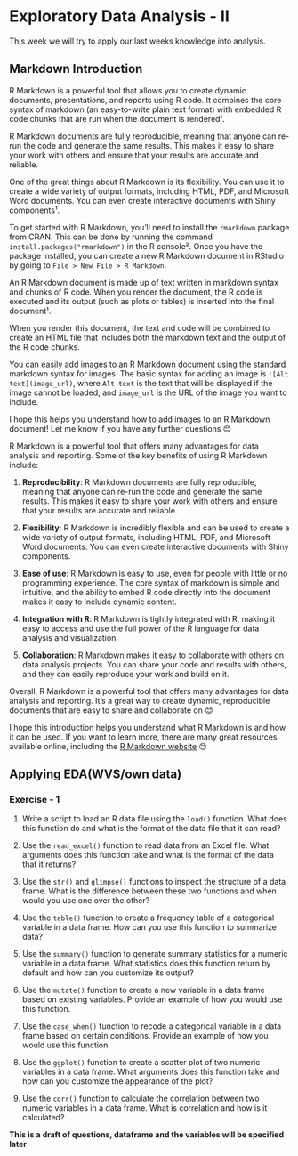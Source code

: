 # Exploratory Data Analysis - II {#eda-2}
This week we will try to apply our last weeks knowledge into analysis.

## Markdown Introduction

R Markdown is a powerful tool that allows you to create dynamic documents, presentations, and reports using R code. It combines the core syntax of markdown (an easy-to-write plain text format) with embedded R code chunks that are run when the document is rendered¹.

R Markdown documents are fully reproducible, meaning that anyone can re-run the code and generate the same results. This makes it easy to share your work with others and ensure that your results are accurate and reliable.

One of the great things about R Markdown is its flexibility. You can use it to create a wide variety of output formats, including HTML, PDF, and Microsoft Word documents. You can even create interactive documents with Shiny components¹.

To get started with R Markdown, you'll need to install the `rmarkdown` package from CRAN. This can be done by running the command `install.packages("rmarkdown")` in the R console². Once you have the package installed, you can create a new R Markdown document in RStudio by going to `File > New File > R Markdown`.

An R Markdown document is made up of text written in markdown syntax and chunks of R code. When you render the document, the R code is executed and its output (such as plots or tables) is inserted into the final document¹.


When you render this document, the text and code will be combined to create an HTML file that includes both the markdown text and the output of the R code chunks.

You can easily add images to an R Markdown document using the standard markdown syntax for images. The basic syntax for adding an image is `![Alt text](image_url)`, where `Alt text` is the text that will be displayed if the image cannot be loaded, and `image_url` is the URL of the image you want to include.


I hope this helps you understand how to add images to an R Markdown document! Let me know if you have any further questions 😊

R Markdown is a powerful tool that offers many advantages for data analysis and reporting. Some of the key benefits of using R Markdown include:

1. **Reproducibility**: R Markdown documents are fully reproducible, meaning that anyone can re-run the code and generate the same results. This makes it easy to share your work with others and ensure that your results are accurate and reliable.

2. **Flexibility**: R Markdown is incredibly flexible and can be used to create a wide variety of output formats, including HTML, PDF, and Microsoft Word documents. You can even create interactive documents with Shiny components.

3. **Ease of use**: R Markdown is easy to use, even for people with little or no programming experience. The core syntax of markdown is simple and intuitive, and the ability to embed R code directly into the document makes it easy to include dynamic content.

4. **Integration with R**: R Markdown is tightly integrated with R, making it easy to access and use the full power of the R language for data analysis and visualization.

5. **Collaboration**: R Markdown makes it easy to collaborate with others on data analysis projects. You can share your code and results with others, and they can easily reproduce your work and build on it.

Overall, R Markdown is a powerful tool that offers many advantages for data analysis and reporting. It's a great way to create dynamic, reproducible documents that are easy to share and collaborate on 😊

I hope this introduction helps you understand what R Markdown is and how it can be used. If you want to learn more, there are many great resources available online, including the [R Markdown website](^1^) 😊




## Applying EDA(WVS/own data)

### Exercise - 1

1. Write a script to load an R data file using the `load()` function. What does this function do and what is the format of the data file that it can read?

2. Use the `read_excel()` function to read data from an Excel file. What arguments does this function take and what is the format of the data that it returns?

3. Use the `str()` and `glimpse()` functions to inspect the structure of a data frame. What is the difference between these two functions and when would you use one over the other?

4. Use the `table()` function to create a frequency table of a categorical variable in a data frame. How can you use this function to summarize data?

5. Use the `summary()` function to generate summary statistics for a numeric variable in a data frame. What statistics does this function return by default and how can you customize its output?

6. Use the `mutate()` function to create a new variable in a data frame based on existing variables. Provide an example of how you would use this function.

7. Use the `case_when()` function to recode a categorical variable in a data frame based on certain conditions. Provide an example of how you would use this function.

8. Use the `ggplot()` function to create a scatter plot of two numeric variables in a data frame. What arguments does this function take and how can you customize the appearance of the plot?

9. Use the `corr()` function to calculate the correlation between two numeric variables in a data frame. What is correlation and how is it calculated?

**This is a draft of questions, dataframe and the variables will be specified later**


